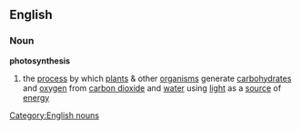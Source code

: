 {{wikipedia}}
==English==
===Noun===
[[Category:English nouns]]
'''photosynthesis'''
#the [[process]] by which [[plant]]s & other [[organism]]s generate [[carbohydrate]]s and [[oxygen]] from [[carbon dioxide]] and [[water]] using [[light]] as a [[source]] of [[energy]]